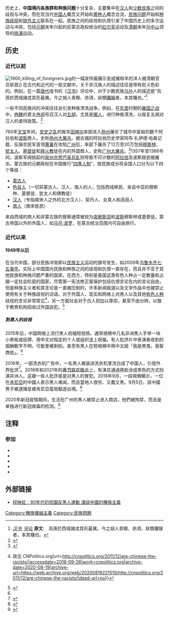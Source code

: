 {{NOT|中华人民共和国民族政策相关争议}}
{{Review}}

历史上，'''中国境内各族群和种族问题'''十分复杂，主要集中在[[汉族|汉人]]和[[少数民族|少数民族]]之间的歧视与冲突，而在现当代[[中國人|中国人]]概念又开始和[[黄种人|黄种人]]概念合流，[[民族問題|民族问题]]开始和[[种族主义|种族歧视]]和[[排外主義|排外主义]]联系在一起。民族之间的歧视和仇恨引发了中国历史上的多次运动与冲突，包括[[元朝|元朝]]末年兴起的反蒙古政权统治的[[红巾军|红巾军]]运动及[[清朝|清朝]]末年[[孙中山|孙中山]]领导的[[排满|排满]]运动。

== 历史 ==

===近代以前===
{{Main|中国中心主义}}[[File:1900_killing_of_foreigners.jpg|thumb]]的一幅宣传画展示变成猪和羊的洋人被清朝官员斩首]]
在古代和近代的一些文献中，关于非汉族人的描述往往是带有贬义色彩的。例如，在一篇[[唐代|唐代]]成书的《[[汉书|汉书]]》评论中，对于少数民族[[乌孙|乌孙]]人的描述是“烏孫於西域諸戎其形最異。今之胡人青眼、赤須，狀類[[彌猴|彌猴]]者，本其種也。”<ref name="yanshigu">''[[汉书|汉书]]'', [http://www.guoxue123.com/shibu/0101/01hsyz/111.htm 评论] {{Wayback|url=http://www.guoxue123.com/shibu/0101/01hsyz/111.htm |date=20111012014509 }} '''原文''':　烏孫於西域諸戎其形最異。今之胡人青眼、赤須，狀類彌猴者，本其種也。</ref>

一些不同民族间的冲突往往会引发种族清洗战争。例如，在[[东晋|东晋]]时期的[[襄国之战|襄国之战]]中，[[冉魏|冉魏]]的君主[[冉闵|冉闵]]号召汉人对[[五胡|五胡]]，尤其是[[羯人|羯人]]，进行种族清洗，以报复五胡对汉人的虐待政策。<ref>{{cite book|url=http://books.google.com/books?id=Ch04UBWfplQC&pg=PA76&dq=ran+min+non+chinese&hl=en&ei=_zNOTInoEIK88gbInd2-Ag&sa=X&oi=book_result&ct=result&resnum=1&ved=0CC8Q6AEwAA#v=onepage&q=ran%20min%20non%20chinese&f=false|title=China between empires: the northern and southern dynasties|author=Mark Edward Lewis|year=2009|publisher=Harvard University Press|location=|isbn=0-674-02605-5|page=76|accessdate=2010-06-28|archive-date=2014-07-07|archive-url=https://web.archive.org/web/20140707040607/http://books.google.com/books?id=Ch04UBWfplQC&pg=PA76&dq=ran+min+non+chinese&hl=en&ei=_zNOTInoEIK88gbInd2-Ag&sa=X&oi=book_result&ct=result&resnum=1&ved=0CC8Q6AEwAA#v=onepage&q=ran%20min%20non%20chinese&f=false|dead-url=no}}</ref>

760年[[天宝_(唐朝)|天宝]]年间，[[安史之乱|安史之乱]]的叛军[[田神功|田神功]]率部进入[[扬州|扬州]]屠杀了城市中富裕的数千阿拉伯和[[波斯|波斯]]商人，史称[[上元元年扬州屠杀事件|扬州大屠杀]]。据{{link-en|希拉夫|Siraf}}古城的阿拉伯历史学家阿布·扎伊德·哈桑记载，反唐农民军首领[[黄巢|黄巢]]在攻陷[[广州|广州]]后，率部下屠杀了12万至20万包括[[穆斯林|穆斯林]]、[[犹太人|犹太人]]、[[基督徒|基督徒]]和[[拜火教|拜火教]]徒在内的外国商人，史称[[廣州大屠殺_(唐代)|广州大屠杀]]。<ref>{{cite book | editor=Gabriel Ferrand |year=1922 | title=Voyage du marchand arabe Sulaymân en Inde et en Chine, rédigé en 851, suivi de remarques par Abû Zayd Hasan (vers 916)| pages=76}}</ref>1357年至1366年间，波斯军阀挑起的[[泉州|泉州]][[亦思巴奚兵乱|亦思巴奚兵乱]]则导致不可计数的[[阿拉伯|阿拉伯]]及波斯居民被屠杀。蒙古族的元朝政权在中国推行“[[四等人制|四等人制]]”，按民族成分将全国人口分为以下四个等级：

* [[蒙古族|蒙古人]]
* [[色目人|色目人]]（一切非蒙古人、汉人、南人的人，包括西域移民、来自中亚的穆斯林、基督徒、犹太人和佛教徒）
* [[漢人_(元)|汉人]]（专指南宋人之外的北方汉人）、契丹人、女真人和高丽人
* [[南人|南人]]（南宋臣民）

来自西域的商人和非蒙古族的督察通常被视为[[突厥斯坦|突厥斯坦]]和[[波斯|波斯]]穆斯林或基督徒。蒙古帝国以外的外国人，如[[马可·波罗|马可·波罗]]，在蒙古统治范围内可自由旅行。

=== 近代以来 ===
{{Main|中国民族主义|汉民族主义|排满}}

==== 1949年以后 ====
{{Main|中華人民共和國民族政策|中华人民共和国民族政策相关争议}}
在当代中国，部分民族冲突即以[[民族主义|民族主义]]运动的旗号发生，如2009年[[乌鲁木齐七五事件|乌鲁木齐七五事件]]。实际上中国国内民族和种族之间的歧视和仇恨一直存在，而且并不亚于其他民族和种族问题严重的国家。在西方，特别是美国这类有色人种占一定数量和占据一定社会阶层的国家，尽管第一宪法修正案保护包括仇恨言论在内的言论自由，但是种族主义者和其言论是一直被压制的，许多新闻报道以及文学作品中也被禁止使用有关于种族歧视的词语。对于外国人，现实和网络上对黑人以及其他[[有色人种|有色人种]]歧视的言论非常常见<ref>{{Cite web|title=中国人也是歧视黑人的“种族主义者”？ {{!}} 政见 CNPolitics.org|url=http://cnpolitics.org/2011/12/are-chinese-the-racists/|accessdate=2018-09-26|work=cnpolitics.org|archive-date=2020-08-19|archive-url=https://web.archive.org/web/20200819221519/http://cnpolitics.org/2011/12/are-chinese-the-racists/|dead-url=no}}</ref>，另一方面社会对于白人则加以尊崇，甚至不由分辨，以致于教育机构招收过外国逃犯。<ref>{{Cite web|title=惊恐！通缉犯在中国竟成“万人迷”外教！洋垃圾请远离孩子！-教育频道-手机搜狐|url=https://m.sohu.com/a/252860837_142356/?pvid=000115_3w_a|accessdate=2018-09-26|work=m.sohu.com|language=zh-cn|archive-date=2019-09-13|archive-url=https://web.archive.org/web/20190913034048/https://m.sohu.com/a/252860837_142356/?pvid=000115_3w_a|dead-url=no}}</ref>

=====對黑人的歧視=====
2015年后，中国网络上流行黑人祝福短视频。通常視頻中几名非洲黑人手举一块小黑板或纸牌、用中文对指定的个人或组织送上祝福。有人批評片中表演者收到的报酬数字不明，可能會被剥削。甚至有黑人在短視頻中用中文說「我是黑鬼，我智商低」。<ref name=美國之音/>

2016年，一部洗衣机广告中，一名黑人被装进洗衣机里洗白成了中国人，引發外界批評<ref>{{cite news |title=把黑皮肤洗白？中国洗衣产品广告被批种族歧视 |url=https://cn.nytimes.com/china/20160530/c30xp-detergent/}}</ref>。2018年和2021年的[[春节联欢晚会|春节联欢晚会]]上，有演员通過將脸涂成黑色的方式扮演非洲人。这被一些人批評是是对黑人的冒犯。2018年9月，一段視頻顯示，一位在[[肯尼亞|肯尼亞]]的中國人表示黑人难闻，而且當地人很穷、又蠢又黑。9月5日，該中國男子被逮捕並被肯尼亞當局驅逐出境。<ref>{{cite news |title=中国商人因在肯尼亚发表种族歧视言论被驱逐出境 |url=https://www.bbc.com/zhongwen/simp/world-45443869}}</ref>

2020年新冠疫情期间，生活在广州的黑人被禁止进入商店，他們被拘禁，而且是单独进行新冠病毒的检测。<ref name=美國之音>{{cite news |title=剥削非洲儿童遭曝光后，中国“黑人祝福视频”产业经营照旧 |url=https://www.voachinese.com/a/bbc-china-africa-racism-20220617/6621663.html}}</ref>

==注释==
{{Reflist|32em}}

===参加===
{{refbegin}}
*{{cite journal |last=Fischer |first=Andrew Martin |year=2005 |title=Close encounters of an Inner-Asian kind: Tibetan–Muslim coexistence and conflict in Tibet, past and present |url=http://www.crisisstates.com/download/wp/wp68.pdf |journal=CSRC Working Paper series |publisher=Crisis States Research Centre |volume= |issue= |number=Working Paper no.68 |doi= |accessdate=26 September 2015 |ref=harv |deadurl=yes |archiveurl=https://web.archive.org/web/20060103143112/http://www.crisisstates.com/download/wp/wp68.pdf |archivedate=2006-01-03 }}
*{{cite book |last=Forbes |first=Andrew D. W. |year=1986 |title=Warlords and Muslims in Chinese Central Asia: a political history of Republican Sinkiang 1911–1949 |publisher=Cambridge University Press |location=Cambridge, UK |isbn=978-0-521-25514-1  |ref=harv}}
*{{cite book |first=Hsaio-ting |last=Lin |title=Tibet and Nationalist China's Frontier: Intrigues and Ethnopolitics, 1928–49 |year=2011 |publisher=UBC Press |isbn=978-0-7748-5988-2 |ref=harv}}
*{{cite book |last=Nietupski |first=Paul Kocot |year=1999 |title=Labrang: a Tibetan Buddhist monastery at the crossroads of four civilizations |publisher=Snow Lion Publications |isbn=1-55939-090-5 |ref=harv}}
*{{cite book |last=Starr |first=S. Frederick |year=2004 |title=Xinjiang: China's Muslim borderland |publisher=M.E. Sharpe |isbn=0-7656-1318-2 |ref=harv}}
{{refend}}

==外部链接==
*{{zh icon}}[http://ncn.org/view.php?id=77002 程映虹︰80年代的校園反黑人運動 漫談中國的種族主義]{{dead link|date=2017年11月 |bot=InternetArchiveBot |fix-attempted=yes }}

[[Category:種族優越主義|Category:種族優越主義]]
[[Category:民族問題|Category:民族問題]]
